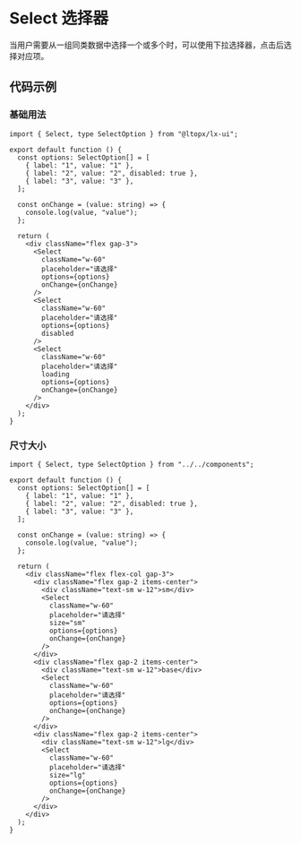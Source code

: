 # Select 选择器

当用户需要从一组同类数据中选择一个或多个时，可以使用下拉选择器，点击后选择对应项。

## 代码示例

### 基础用法


<Basic />

```tsx filename="select.tsx" copy
import { Select, type SelectOption } from "@ltopx/lx-ui";

export default function () {
  const options: SelectOption[] = [
    { label: "1", value: "1" },
    { label: "2", value: "2", disabled: true },
    { label: "3", value: "3" },
  ];

  const onChange = (value: string) => {
    console.log(value, "value");
  };

  return (
    <div className="flex gap-3">
      <Select
        className="w-60"
        placeholder="请选择"
        options={options}
        onChange={onChange}
      />
      <Select
        className="w-60"
        placeholder="请选择"
        options={options}
        disabled
      />
      <Select
        className="w-60"
        placeholder="请选择"
        loading
        options={options}
        onChange={onChange}
      />
    </div>
  );
}
```

### 尺寸大小


<Size />

```tsx filename="select.tsx" copy
import { Select, type SelectOption } from "../../components";

export default function () {
  const options: SelectOption[] = [
    { label: "1", value: "1" },
    { label: "2", value: "2", disabled: true },
    { label: "3", value: "3" },
  ];

  const onChange = (value: string) => {
    console.log(value, "value");
  };

  return (
    <div className="flex flex-col gap-3">
      <div className="flex gap-2 items-center">
        <div className="text-sm w-12">sm</div>
        <Select
          className="w-60"
          placeholder="请选择"
          size="sm"
          options={options}
          onChange={onChange}
        />
      </div>
      <div className="flex gap-2 items-center">
        <div className="text-sm w-12">base</div>
        <Select
          className="w-60"
          placeholder="请选择"
          options={options}
          onChange={onChange}
        />
      </div>
      <div className="flex gap-2 items-center">
        <div className="text-sm w-12">lg</div>
        <Select
          className="w-60"
          placeholder="请选择"
          size="lg"
          options={options}
          onChange={onChange}
        />
      </div>
    </div>
  );
}
```